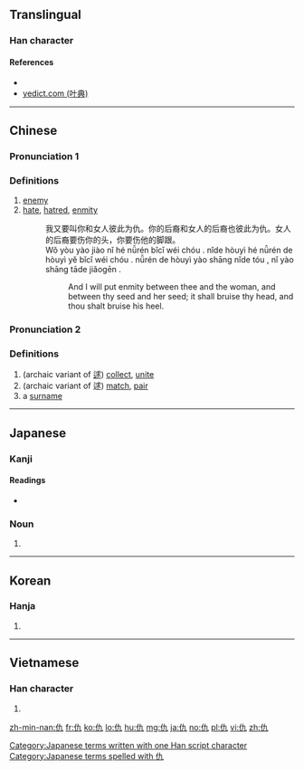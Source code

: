 {{also|讐}}
==Translingual==

===Han character===
{{Han char|rn=9|rad=人|as=02|sn=4|four=24217|canj=OKN|ids=⿰亻九}}

====References====
* {{Han ref|kx=0091.150|dkj=00355|dj=0193.070|hdz=10109.030|uh=4EC7|ud=20167|bh=A4B3|bd=42163}}
* [http://yedict.com/htm/4E/4EC7.htm yedict.com (叶典)]

----

==Chinese==
{{zh-forms}}

===Pronunciation 1===
{{zh-pron
|m=chóu
|c=cau4,sau4
|mn=siû
|mc=y
|oc=y
|ma=
|cat=n
}}

===Definitions===
# [[enemy]]
# [[hate]], [[hatred]], [[enmity]]
#: 我又要叫你和女人彼此为仇。你的后裔和女人的后裔也彼此为仇。女人的后裔要伤你的头，你要伤他的脚跟。
#: Wǒ yòu yào jiào nǐ hé nǚrén bǐcǐ wéi chóu . nǐde hòuyì hé nǚrén de hòuyì yĕ bǐcǐ wéi chóu . nǚrén de hòuyì yào shāng nǐde tóu , nǐ yào shāng tāde jiǎogēn .
#:: And I will put enmity between thee and the woman, and between thy seed and her seed; it shall bruise thy head, and thou shalt bruise his heel.

===Pronunciation 2===
{{zh-pron
|m=qiú
|c=kau4
|ma=
|cat=v,n,pn
}}

===Definitions===
# (archaic variant of [[逑]]) [[collect]], [[unite]]
# (archaic variant of 逑) [[match]], [[pair]]
# a [[surname]]

----

==Japanese==

===Kanji===
{{ja-kanji|grade=|rs=人02}}

====Readings====
* {{ja-readings|on=[[きゅう]] (kyū), [[ぐ]] (gu)|kun=[[あだ]] (ada), [[かたき]] (kataki)}}

===Noun===
{{ja-noun|k|hira=かたき|rom=kataki}}

# {{alternative form of|敵|lang=ja}}

[[Category:Japanese terms written with one Han script character]]
[[Category:Japanese terms spelled with 仇]]

{{attention|ja|suffix too}}

----

==Korean==

===Hanja===
{{ko-hanja|hangeul=구|rv=gu|mr=ku}}

# {{defn|lang=ko|sort=人02}}

----

==Vietnamese==

===Han character===
{{vi-hantu|[[cừu]]|rs=人02}}

# {{defn|lang=vi|sort=人02}}

[[zh-min-nan:仇]]
[[fr:仇]]
[[ko:仇]]
[[lo:仇]]
[[hu:仇]]
[[mg:仇]]
[[ja:仇]]
[[no:仇]]
[[pl:仇]]
[[vi:仇]]
[[zh:仇]]
